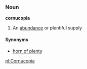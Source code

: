 ===Noun===
'''cornucopia'''

# An [[abundance]] or plentiful supply
====Synonyms====
*[[horn of plenty]]

[[pl:Cornucopia]]